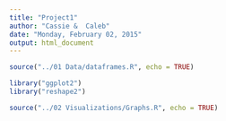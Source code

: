 ```yaml
---
title: "Project1"
author: "Cassie &  Caleb"
date: "Monday, February 02, 2015"
output: html_document
---
```



```r

source("../01 Data/dataframes.R", echo = TRUE)

library("ggplot2")
library("reshape2")

source("../02 Visualizations/Graphs.R", echo = TRUE)




```
